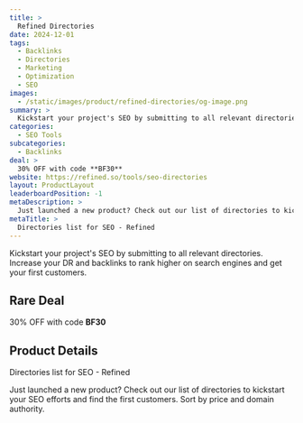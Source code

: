 ```yaml
---
title: >
  Refined Directories
date: 2024-12-01
tags:
  - Backlinks
  - Directories
  - Marketing
  - Optimization
  - SEO
images:
  - /static/images/product/refined-directories/og-image.png
summary: >
  Kickstart your project's SEO by submitting to all relevant directories. Increase your DR and backlinks to rank higher on search engines and get your first customers.
categories:
  - SEO Tools
subcategories:
  - Backlinks
deal: >
  30% OFF with code **BF30**
website: https://refined.so/tools/seo-directories
layout: ProductLayout
leaderboardPosition: -1
metaDescription: >
  Just launched a new product? Check out our list of directories to kickstart your SEO efforts and find the first customers. Sort by price and domain authority.
metaTitle: >
  Directories list for SEO - Refined
---
```

Kickstart your project's SEO by submitting to all relevant directories. Increase your DR and backlinks to rank higher on search engines and get your first customers.

## Rare Deal

30% OFF with code **BF30**

## Product Details

Directories list for SEO - Refined

Just launched a new product? Check out our list of directories to kickstart your SEO efforts and find the first customers. Sort by price and domain authority.
